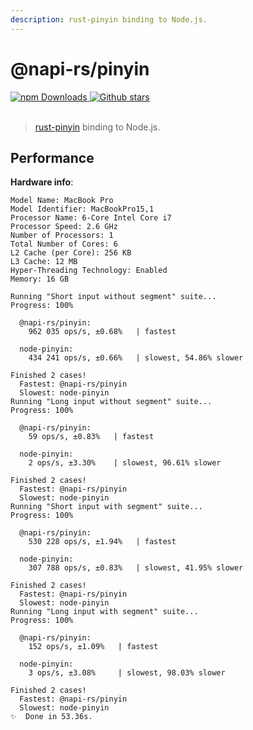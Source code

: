 ```yaml
---
description: rust-pinyin binding to Node.js.
---
```


# @napi-rs/pinyin

<a href="https://www.npmjs.com/package/@napi-rs/pinyin" target="_blank">
  <img
    alt="npm Downloads"
    src="https://img.shields.io/npm/dm/@napi-rs/pinyin"
  />
</a>
<a href="https://github.com/Brooooooklyn/pinyin" target="_blank">
  <img
    alt="Github stars"
    src="https://img.shields.io/github/stars/Brooooooklyn/pinyin?style=social"
  />
</a>

<br />
<br />

> [rust-pinyin](https://github.com/mozillazg/rust-pinyin) binding to Node.js.

## Performance

**Hardware info**:

```
Model Name: MacBook Pro
Model Identifier: MacBookPro15,1
Processor Name: 6-Core Intel Core i7
Processor Speed: 2.6 GHz
Number of Processors: 1
Total Number of Cores: 6
L2 Cache (per Core): 256 KB
L3 Cache: 12 MB
Hyper-Threading Technology: Enabled
Memory: 16 GB
```

```text highlight={8,19}
Running "Short input without segment" suite...
Progress: 100%

  @napi-rs/pinyin:
    962 035 ops/s, ±0.68%   | fastest

  node-pinyin:
    434 241 ops/s, ±0.66%   | slowest, 54.86% slower

Finished 2 cases!
  Fastest: @napi-rs/pinyin
  Slowest: node-pinyin
Running "Long input without segment" suite...
Progress: 100%

  @napi-rs/pinyin:
    59 ops/s, ±0.83%   | fastest

  node-pinyin:
    2 ops/s, ±3.30%    | slowest, 96.61% slower

Finished 2 cases!
  Fastest: @napi-rs/pinyin
  Slowest: node-pinyin
Running "Short input with segment" suite...
Progress: 100%

  @napi-rs/pinyin:
    530 228 ops/s, ±1.94%   | fastest

  node-pinyin:
    307 788 ops/s, ±0.83%   | slowest, 41.95% slower

Finished 2 cases!
  Fastest: @napi-rs/pinyin
  Slowest: node-pinyin
Running "Long input with segment" suite...
Progress: 100%

  @napi-rs/pinyin:
    152 ops/s, ±1.09%   | fastest

  node-pinyin:
    3 ops/s, ±3.08%     | slowest, 98.03% slower

Finished 2 cases!
  Fastest: @napi-rs/pinyin
  Slowest: node-pinyin
✨  Done in 53.36s.
```
